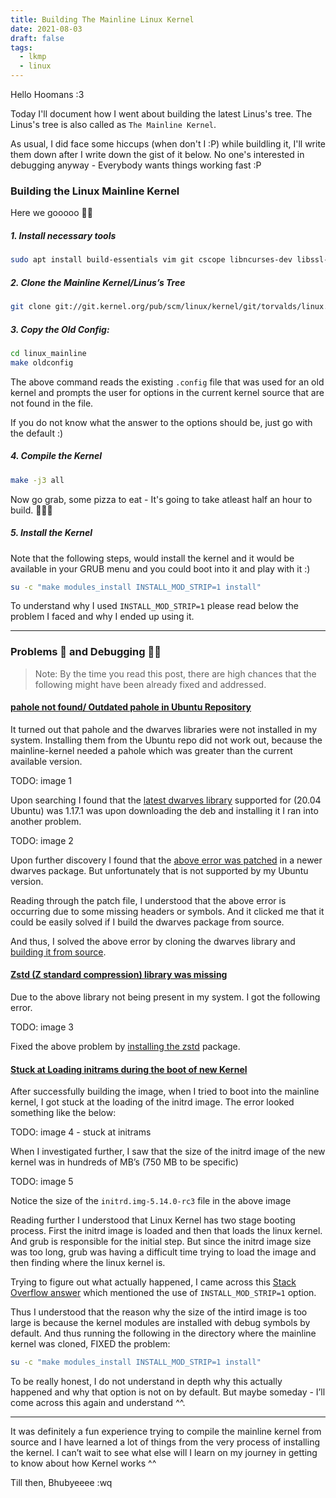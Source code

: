 ```yaml
---
title: Building The Mainline Linux Kernel
date: 2021-08-03
draft: false
tags:
  - lkmp
  - linux
---
```


Hello Hoomans :3

Today I'll document how I went about building the latest Linus's tree. The 
Linus's tree is also called as `The Mainline Kernel`. 

As usual, I did face some hiccups (when don't I :P) while buildling it, I'll
write them down after I write down the gist of it below. No one's interested
in debugging anyway - Everybody wants things working fast :P

### Building the Linux Mainline Kernel

Here we gooooo 🧑‍🚀

##### 1. Install necessary tools

```bash 
sudo apt install build-essentials vim git cscope libncurses-dev libssl-dev bison flex
```

##### 2. Clone the Mainline Kernel/Linus’s Tree

```bash 
git clone git://git.kernel.org/pub/scm/linux/kernel/git/torvalds/linux.git linux_mainline
```

##### 3. Copy the Old Config:

```bash
cd linux_mainline
make oldconfig
```

The above command reads the existing `.config` file that was used for an old 
kernel and prompts the user for options in the current kernel source that are 
not found in the file. 

If you do not know what the answer to the options should be, just go with the
default :)

##### 4. Compile the Kernel

```bash
make -j3 all
```

Now go grab, some pizza to eat - It's going to take atleast half an hour to
build. 🍕🍕🍕

##### 5. Install the Kernel

Note that the following steps, would install the kernel and it would be available
in your GRUB menu and you could boot into it and play with it :)

```bash
su -c "make modules_install INSTALL_MOD_STRIP=1 install"
```

To understand why I used `INSTALL_MOD_STRIP=1` please read below the problem I
faced and why I ended up using it.

--------------

### Problems 🐞 and Debugging 🕵️‍♀️

> Note: By the time you read this post, there are high chances that the following
might have been already fixed and addressed.

#### <u> pahole not found/ Outdated pahole in Ubuntu Repository </u>

It turned out that pahole and the dwarves libraries were not installed in my
system. Installing them from the Ubuntu repo did not work out, because the
mainline-kernel needed a pahole which was greater than the current available
version.

TODO: image 1

Upon searching I found that the [latest dwarves
library](https://packages.ubuntu.com/search?keywords=dwarves) supported for
(20.04 Ubuntu) was 1.17.1 was upon downloading the deb and installing it I ran
into another problem.

TODO: image 2

Upon further discovery I found that the [above error was
patched](https://bugs.launchpad.net/ubuntu/+source/dwarves-dfsg/+bug/1928244) in
a newer dwarves package. But unfortunately that is not supported by my Ubuntu
version. 

Reading through the patch file, I understood that the above error is occurring
due to some missing headers or symbols. And it clicked me that it could be
easily solved if I build the dwarves package from source.

And thus, I solved the above error by cloning the dwarves library and [building
it from source](https://github.com/acmel/dwarves).

#### <u> Zstd (Z standard compression) library was missing </u>

Due to the above library not being present in my system. I got the following
error.

TODO: image 3

Fixed the above problem by [installing the
zstd](https://howtoinstall.co/en/zstd) package.

#### <u> Stuck at Loading initrams during the boot of new Kernel </u>

After successfully building the image, when I tried to boot into the mainline
kernel, I got stuck at the loading of the initrd image. The error looked 
something like the below:

TODO: image 4 - stuck at initrams

When I investigated further, I saw that the size of the initrd image of the new
kernel was in hundreds of MB’s (750 MB to be specific)

TODO: image 5

Notice the size of the `initrd.img-5.14.0-rc3` file in the above image

Reading further I understood that Linux Kernel has two stage booting process.
First the initrd image is loaded and then that loads the linux kernel. And grub
is responsible for the initial step. But since the initrd image size was too
long, grub was having a difficult time trying to load the image and then finding
where the linux kernel is. 

Trying to figure out what actually happened, I came across this [Stack Overflow
answer](https://superuser.com/questions/705121/why-is-install-mod-strip-not-on-by-default)
which mentioned the use of `INSTALL_MOD_STRIP=1` option.

Thus I understood that the reason why the size of the intird image is too large
is because the kernel modules are installed with debug symbols by default. And
thus running the following in the directory where the mainline kernel was
cloned, FIXED the problem:

```bash
su -c "make modules_install INSTALL_MOD_STRIP=1 install"
```

To be really honest, I do not understand in depth why this actually happened and
why that option is not on by default. But maybe someday - I’ll come across this
again and understand ^^.

----------------

It was definitely a fun experience trying to compile the mainline kernel from
source and I have learned a lot of things from the very process of installing
the kernel. I can’t wait to see what else will I learn on my journey in getting
to know about how Kernel works ^^

Till then, Bhubyeeee
:wq